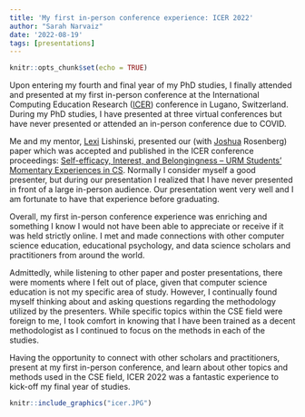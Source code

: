 ```yaml
---
title: 'My first in-person conference experience: ICER 2022'
author: "Sarah Narvaiz"
date: '2022-08-19'
tags: [presentations]
---
```


```r
knitr::opts_chunk$set(echo = TRUE)
```
Upon entering my fourth and final year of my PhD studies, I finally attended and presented at my first in-person conference at the International Computing Education Research ([ICER](https://icer2022.acm.org/)) conference in Lugano, Switzerland. During my PhD studies, I have presented at three virtual conferences but have never presented or attended an in-person conference due to COVID. 

Me and my mentor, [Lexi](https://twitter.com/lishinskialex) Lishinski, presented our (with [Joshua](https://twitter.com/jrosenberg6432) Rosenberg) paper which was accepted and published in the ICER conference proceedings: [Self-efficacy, Interest, and Belongingness – URM Students’ Momentary Experiences in CS](https://dl.acm.org/doi/pdf/10.1145/3501385.3543958). Normally I consider myself a good presenter, but during our presentation I realized that I have never presented in front of a large in-person audience. Our presentation went very well and I am fortunate to have that experience before graduating. 

Overall, my first in-person conference experience was enriching and something I know I would not have been able to appreciate or receive if it was held strictly online. I met and made connections with other computer science education, educational psychology, and data science scholars and practitioners from around the world. 

Admittedly, while listening to other paper and poster presentations, there were moments where I felt out of place, given that computer science education is not my specific area of study. However, I continually found myself thinking about and asking questions regarding the methodology utilized by the presenters. While specific topics within the CSE field were foreign to me, I took comfort in knowing that I have been trained as a decent methodologist as I continued to focus on the methods in each of the studies. 

Having the opportunity to connect with other scholars and practitioners, present at my first in-person conference, and learn about other topics and methods used in the CSE field, ICER 2022 was a fantastic experience to kick-off my final year of studies. 

```r
knitr::include_graphics("icer.JPG")

```

